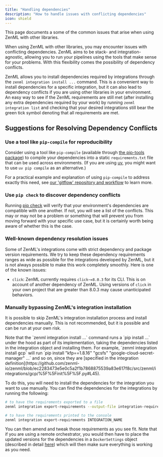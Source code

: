 ```yaml
---
title: "Handling dependencies"
description: "How to handle issues with conflicting dependencies"
icon: shield
---
```


This page documents a some of the common issues that arise when using ZenML with other libraries.

When using ZenML with other libraries, you may encounter issues with conflicting dependencies. ZenML aims to be stack- and integration-agnostic, allowing you to run your pipelines using the tools that make sense for your problems. With this flexibility comes the possibility of dependency conflicts.

ZenML allows you to install dependencies required by integrations through the `zenml integration install ...` command. This is a convenient way to install dependencies for a specific integration, but it can also lead to dependency conflicts if you are using other libraries in your environment. An easy way to see if the ZenML requirements are still met (after installing any extra dependencies required by your work) by running `zenml integration list` and checking that your desired integrations still bear the green tick symbol denoting that all requirements are met.

## Suggestions for Resolving Dependency Conflicts

### Use a tool like `pip-compile` for reproducibility

Consider using a tool like `pip-compile` (available through [the pip-tools package](https://pip-tools.readthedocs.io/)) to compile your dependencies into a static `requirements.txt` file that can be used across environments. (If you are using [uv](https://github.com/astral-sh/uv), you might want to use `uv pip compile` as an alternative.)

For a practical example and explanation of using `pip-compile` to address exactly this need, see [our 'gitflow' repository and workflow](https://github.com/zenml-io/zenml-gitflow#-software-requirements-management) to learn more.

### Use `pip check` to discover dependency conflicts

Running [pip check](https://pip.pypa.io/en/stable/cli/pip%5Fcheck/) will verify that your environment's dependencies are compatible with one another. If not, you will see a list of the conflicts. This may or may not be a problem or something that will prevent you from moving forward with your specific use case, but it is certainly worth being aware of whether this is the case.

### Well-known dependency resolution issues

Some of ZenML's integrations come with strict dependency and package version requirements. We try to keep these dependency requirements ranges as wide as possible for the integrations developed by ZenML, but it is not always possible to make this work completely smoothly. Here is one of the known issues:

* `click`: ZenML currently requires `click~=8.0.3` for its CLI. This is on account of another dependency of ZenML. Using versions of `click` in your own project that are greater than 8.0.3 may cause unanticipated behaviors.

### Manually bypassing ZenML's integration installation

It is possible to skip ZenML's integration installation process and install dependencies manually. This is not recommended, but it is possible and can be run at your own risk.

<Info>
  Note that the `zenml integration install ...` command runs a `pip install ...` under the hood as part of its implementation, taking the dependencies listed in the integration object and installing them. For example, `zenml integration install gcp` will run `pip install "kfp==1.8.16" "gcsfs" "google-cloud-secret-manager" ...` and so on, since they are [specified in the integration definition](https://github.com/zenml-io/zenml/blob/ec2283473e5e0c5a2f1b7868875539a83e617f8c/src/zenml/integrations/gcp/%5F%5Finit%5F%5F.py#L45).
</Info>

To do this, you will need to install the dependencies for the integration you want to use manually. You can find the dependencies for the integrations by running the following:

```bash
# to have the requirements exported to a file
zenml integration export-requirements --output-file integration-requirements.txt INTEGRATION_NAME

# to have the requirements printed to the console
zenml integration export-requirements INTEGRATION_NAME
```

You can then amend and tweak those requirements as you see fit. Note that if you are using a remote orchestrator, you would then have to place the updated versions for the dependencies in a `DockerSettings` object (described in detail [here](/latest/versions/0.66.0/how-to/customize-docker-builds/docker-settings-on-a-pipeline)) which will then make sure everything is working as you need.
